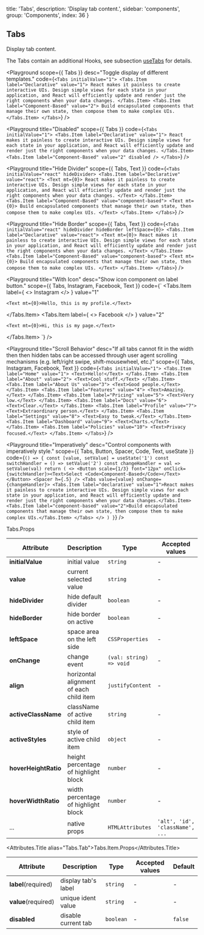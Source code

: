 
  title: 'Tabs',
  description: 'Display tab content.',
  sidebar: 'components',
  group: 'Components',
  index: 36
}

## Tabs

Display tab content.

The Tabs contain an additional Hooks, see subsection [useTabs](/docs/hooks/use-tabs) for details.

<Playground
  scope={{ Tabs }}
  desc="Toggle display of different templates."
  code={`
<Tabs initialValue="1">
  <Tabs.Item label="Declarative" value="1">
    React makes it painless to create interactive UIs. Design simple views for
    each state in your application, and React will efficiently update and
    render just the right components when your data changes.
  </Tabs.Item>
  <Tabs.Item label="Component-Based" value="2">
    Build encapsulated components that manage their own state, then compose
    them to make complex UIs.
  </Tabs.Item>
</Tabs>
`}
/>

<Playground
  title="Disabled"
  scope={{ Tabs }}
  code={`
<Tabs initialValue="1">
  <Tabs.Item label="Declarative" value="1">
    React makes it painless to create interactive UIs. Design simple views for
    each state in your application, and React will efficiently update and
    render just the right components when your data changes.
  </Tabs.Item>
  <Tabs.Item label="Component-Based" value="2" disabled />
</Tabs>
`}
/>

<Playground
  title="Hide Divider"
  scope={{ Tabs, Text }}
  code={`
<Tabs initialValue="react" hideDivider>
  <Tabs.Item label="Declarative" value="react">
    <Text mt={0}>
      React makes it painless to create interactive UIs. Design simple views
      for each state in your application, and React will efficiently update
      and render just the right components when your data changes.
    </Text>
  </Tabs.Item>
  <Tabs.Item label="Component-Based" value="component-based">
    <Text mt={0}>
      Build encapsulated components that manage their own state, then compose
      them to make complex UIs.
    </Text>
  </Tabs.Item>
</Tabs>
`}
/>

<Playground
  title="Hide Border"
  scope={{ Tabs, Text }}
  code={`
<Tabs initialValue="react" hideDivider hideBorder leftSpace={0}>
  <Tabs.Item label="Declarative" value="react">
    <Text mt={0}>
      React makes it painless to create interactive UIs. Design simple views
      for each state in your application, and React will efficiently update
      and render just the right components when your data changes.
    </Text>
  </Tabs.Item>
  <Tabs.Item label="Component-Based" value="component-based">
    <Text mt={0}>
      Build encapsulated components that manage their own state, then compose
      them to make complex UIs.
    </Text>
  </Tabs.Item>
</Tabs>
`}
/>

<Playground
  title="With Icon"
  desc="Show icon component on label button."
  scope={{ Tabs, Instagram, Facebook, Text }}
  code={`
<Tabs initialValue="1" align="center" leftSpace={0}>
  <Tabs.Item
    label={
      <>
        <Instagram /> Instagram
      </>
    }
    value="1"
  >
    <Text mt={0}>Hello, this is my profile.</Text>
  </Tabs.Item>
  <Tabs.Item
    label={
      <>
        <Facebook /> Facebook
      </>
    }
    value="2"
  >
    <Text mt={0}>Hi, this is my page.</Text>
  </Tabs.Item>
</Tabs>
`}
/>

<Playground
  title="Scroll Behavior"
  desc="If all tabs cannot fit in the width then then hidden tabs can be accessed through user agent scrolling mechanisms (e.g. left/right swipe, shift-mousewheel, etc.)"
  scope={{ Tabs, Instagram, Facebook, Text }}
  code={`
<Tabs initialValue="1">
  <Tabs.Item label="Home" value="1">
    <Text>Hello!</Text>
  </Tabs.Item>
  <Tabs.Item label="About" value="2">
    <Text>Cool stuff.</Text>
  </Tabs.Item>
  <Tabs.Item label="About Us" value="3">
    <Text>Good people.</Text>
  </Tabs.Item>
  <Tabs.Item label="Features" value="4">
    <Text>Amazing.</Text>
  </Tabs.Item>
  <Tabs.Item label="Pricing" value="5">
    <Text>Very low.</Text>
  </Tabs.Item>
  <Tabs.Item label="Docs" value="6">
    <Text>Clear.</Text>
  </Tabs.Item>
  <Tabs.Item label="Profile" value="7">
    <Text>Extraordinary person.</Text>
  </Tabs.Item>
  <Tabs.Item label="Settings" value="8">
    <Text>Easy to tweak.</Text>
  </Tabs.Item>
  <Tabs.Item label="Dashboard" value="9">
    <Text>Charts.</Text>
  </Tabs.Item>
  <Tabs.Item label="Policies" value="10">
    <Text>Privacy focused.</Text>
  </Tabs.Item>
</Tabs>
`}
/>

<Playground
  title="Imperatively"
  desc="Control components with imperatively style."
  scope={{ Tabs, Button, Spacer, Code, Text, useState }}
  code={`
() => {
  const [value, setValue] = useState('1')
  const switchHandler = () => setValue('2')
  const changeHandler = val => setValue(val)
  return (
    <>
      <Button scale={1/3} font="12px" onClick={switchHandler}><Text>Select <Code>Component-Based</Code></Text></Button>
      <Spacer h={.5} />
      <Tabs value={value} onChange={changeHandler}>
        <Tabs.Item label="declarative" value="1">React makes it painless to create interactive UIs. Design simple views for each state in your application, and React will efficiently update and render just the right components when your data changes.</Tabs.Item>
        <Tabs.Item label="component-based" value="2">Build encapsulated components that manage their own state, then compose them to make complex UIs.</Tabs.Item>
      </Tabs>
    </>
  )
}
`}
/>

<Attributes edit="/pages/docs/components/tabs.mdx">
<Attributes.Title>Tabs.Props</Attributes.Title>

| Attribute            | Description                             | Type                    | Accepted values                 | Default |
| -------------------- | --------------------------------------- | ----------------------- | ------------------------------- | ------- |
| **initialValue**     | initial value                           | `string`                | -                               | -       |
| **value**            | current selected value                  | `string`                | -                               | -       |
| **hideDivider**      | hide default divider                    | `boolean`               | -                               | `false` |
| **hideBorder**       | hide border on active                   | `boolean`               | -                               | `false` |
| **leftSpace**        | space area on the left side             | `CSSProperties`         | -                               | `12px`  |
| **onChange**         | change event                            | `(val: string) => void` | -                               | -       |
| **align**            | horizontal alignment of each child item | `justifyContent`        | -                               | `left`  |
| **activeClassName**  | className of active child item          | `string`                | -                               | -       |
| **activeStyles**     | style of active child item              | `object`                | -                               | -       |
| **hoverHeightRatio** | height percentage of highlight block    | `number`                | -                               | 0.7     |
| **hoverWidthRatio**  | width percentage of highlight block     | `number`                | -                               | 1.15    |
| ...                  | native props                            | `HTMLAttributes`        | `'alt', 'id', 'className', ...` | -       |

<Attributes.Title alias="Tabs.Tab">Tabs.Item.Props</Attributes.Title>

| Attribute           | Description         | Type      | Accepted values | Default |
| ------------------- | ------------------- | --------- | --------------- | ------- |
| **label**(required) | display tab's label | `string`  | -               | -       |
| **value**(required) | unique ident value  | `string`  | -               | -       |
| **disabled**        | disable current tab | `boolean` | -               | `false` |

</Attributes>

